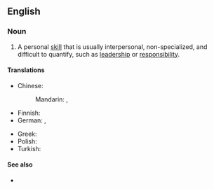 ==English==

===Noun===
{{en-noun}}
{{wikipedia}}

# {{lb|en|human resources}} A personal [[skill]] that is usually interpersonal, non-specialized, and difficult to quantify, such as [[leadership]] or [[responsibility]].
#: {{cot|en|hard skill}}

====Translations====
{{trans-top|personal skill that is usually interpersonal, non-specialized, and difficult to quantify}}
* Chinese:
*: Mandarin: {{t|cmn|軟技能}}, {{t|cmn|软技能|tr=ruǎnjìnéng}}
* Finnish: {{t-needed|fi}}
* German: {{t|de|soziale Kompetenz|f}}, {{t+|de|Soft Skills|p}}
{{trans-mid}}
* Greek: {{t+|el|ήπια δεξιότητα|f}}
* Polish: {{t-needed|pl}}
* Turkish: {{t|tr|yumuşak beceri}}
{{trans-bottom}}

====See also====
* {{l|en|soft asset}}